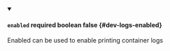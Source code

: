 
<details className="config-field" data-expandable="false" open>
<summary>

#### `enabled` <span class="config-field-required" data-required="false">required</span> <span class="config-field-type">boolean</span> <span class="config-field-default">false</span> <span class="config-field-enum"></span> {#dev-logs-enabled}

Enabled can be used to enable printing container logs

</summary>



</details>
